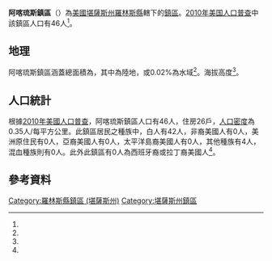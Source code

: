 {{noteTA
|G1=USState
}}
{{Infobox settlement
|official_name = 阿喀琉斯鎮區
|native_name = Achilles Township
|settlement_type = 鎮區
|pushpin_map=USA Kansas
|coordinates_display = inline,title
|coordinates_region = US-KS
|subdivision_type = [[世界政區索引|國家]]
|subdivision_name = [[美国|美国]]
|subdivision_type1 = [[美國行政區劃|州]]
|subdivision_name1 = [[堪薩斯州|堪薩斯州]]
|subdivision_type2 = [[堪薩斯州行政區劃|縣]]
|subdivision_name2 = [[羅林斯縣_(堪薩斯州)|羅林斯縣]]
|area_total_km2 = 132.4
|area_land_km2 = 132,37
|area_water_km2 = 0,03
|area_total_sq_mi =
|area_land_sq_mi =
|area_water_sq_mi =
|area_water_percent = 0.02
|population_as_of = [[2010年美国人口普查|2010]]
|population_footnotes = <ref name="Census 2010">{{cite web| url=http://factfinder2.census.gov| title=Race, Hispanic or Latino, Age, and Housing Occupancy: 2010 Census Redistricting Data, Achilles Township, Rawlins County, Kansas| publisher=U.S. Census Bureau, American FactFinder 2| accessdate=2016-10-23| archive-date=2013-09-11| archive-url=https://web.archive.org/web/20130911234518/http://factfinder2.census.gov/| dead-url=no}}</ref>
|population_total = 46
|population_density_km2 = auto
|elevation_footnotes = <ref name="gnis"/>
|elevation_m = 855
|elevation_ft = 
|latd = 39
|latm = 40
|lats = 45
|latNS = N
|longd = 100
|longm = 49
|longs = 44
|longEW = W
|postal_code_type =
|postal_code = 
|blank_name = [[聯邦資料處理標準|FIPS代碼]]
|blank_info = 20-00175
|blank1_name = [[地名信息系统|GNIS編號]] 
|blank1_info = 471055<ref name="gnis">{{cite web |url= {{Gnis3|471055}} |title= Achilles Township, Rawlins County, Kansas|work= [[Geographic_Names_Information_System|Geographic Names Information System]]|publisher= [[United_States_Geological_Survey|United States Geological Survey]] |accessdate= 2016-10-23 }}</ref>
|website = 
|footnotes = 
}}

'''阿喀琉斯鎮區'''（{{lang-en|'''Achilles Township'''}}）為[[美國|美國]][[堪薩斯州|堪薩斯州]][[羅林斯縣_(堪薩斯州)|羅林斯縣]]轄下的[[行政鎮區|鎮區]]。[[2010年美国人口普查|2010年美国人口普查]]中該鎮區人口有46人<ref name="Census 2010"/>。

==地理==
阿喀琉斯鎮區涵蓋總面積為{{convert|132.4|km2|sqmi}}，其中{{convert|132,37|km2|sqmi}}為陸地，{{convert|0,03|km2|sqmi}}或0.02%為水域<ref name="Census 2010"/>。海拔高度{{convert|855|m|ft}}<ref name="gnis"/>。

==人口統計==
根據[[2010年美國人口普查|2010年美國人口普查]]，阿喀琉斯鎮區人口有46人，住房26戶，[[人口密度|人口密度]]為0.35人/每平方公里。此鎮區居民之種族中，白人有42人，非裔美國人有0人，美洲原住民有0人，亞裔美國人有0人，太平洋島裔美國人有0人，其他種族有4人，混血種族則有0人。此外此鎮區有0人為西班牙裔或拉丁裔美國人<ref name="Census 2010"/>。

==參考資料==
{{reflist}}

{{羅林斯縣 (堪薩斯州)}}

{{DEFAULTSORT: Achilles}}
[[Category:羅林斯縣鎮區_(堪薩斯州)|Category:羅林斯縣鎮區 (堪薩斯州)]]
[[Category:堪薩斯州鎮區|Category:堪薩斯州鎮區]]

{{RawlinsCountyKS-geo-stub}}